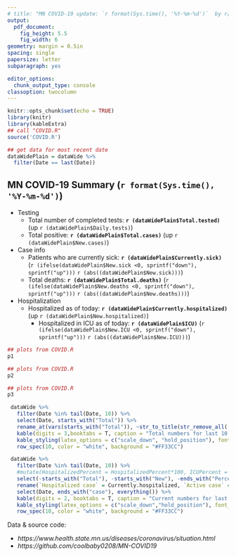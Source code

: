```yaml
---
# title: "MN COVID-19 update: `r format(Sys.time(), '%Y-%m-%d')`  by r/coolbaby0208"
output: 
  pdf_document:
    fig_height: 5.5
    fig_width: 6
geometry: margin = 0.5in
spacing: single
papersize: letter
subparagraph: yes

editor_options: 
  chunk_output_type: console
classoption: twocolumn
---
```

```r
knitr::opts_chunk$set(echo = TRUE)
library(knitr)
library(kableExtra)
## call "COVID.R"
source('COVID.R')

## get data for most recent date 
dataWidePlain = dataWide %>% 
  filter(Date == last(Date))
```

## MN COVID-19 Summary (`r format(Sys.time(), '%Y-%m-%d')`)
* Testing
  + Total number of completed tests: **`r (dataWidePlain$Total.tested)`** (up `r (dataWidePlain$Daily.tests)`)
  + Total positive: **`r (dataWidePlain$Total.cases)`** (up `r (dataWidePlain$New.cases)`)
* Case info   
  + Patients who are currently sick: **`r (dataWidePlain$Currently.sick)`** (`r (ifelse(dataWidePlain$New.sick <0, sprintf("down"), sprintf("up")))` `r (abs((dataWidePlain$New.sick)))`)
  + Total deaths: **`r (dataWidePlain$Total.deaths)`** (`r (ifelse(dataWidePlain$New.deaths <0, sprintf("down"), sprintf("up")))` `r (abs((dataWidePlain$New.deaths)))`)
 - Hospitalization   
   - Hospitalized as of today: **`r (dataWidePlain$Currently.hospitalized)`** (up `r (dataWidePlain$New.hospitalized)`)
     - Hospitalized in ICU as of today: **`r (dataWidePlain$ICU)`** (`r (ifelse(dataWidePlain$New.ICU <0, sprintf("down"), sprintf("up")))` `r (abs((dataWidePlain$New.ICU)))`)

```r
## plots from COVID.R
p1
```


```r
## plots from COVID.R
p2
```

   
```r
## plots from COVID.R
p3
```


```r
 dataWide %>%
   filter(Date %in% tail(Date, 10)) %>%
   select(Date, starts_with("Total")) %>%
   rename_at(vars(starts_with("Total")), ~str_to_title(str_remove_all(.,"Total."))) %>%
   kable(digits = 3,booktabs = T, caption = "Total numbers for last 10 days",align = "c") %>%
   kable_styling(latex_options = c("scale_down", "hold_position"), font_size = 8) %>% 
   row_spec(10, color = "white", background = "#FF33CC")
```

```r
 dataWide %>%
   filter(Date %in% tail(Date, 10)) %>%
   #mutate(HospitalizedPercent = HospitalizedPercent*100, ICUPercent = ICUPercent*100) %>%
   select(-starts_with("Total"), -starts_with("New"), -ends_with("Percent"), Daily.tests) %>% 
   rename(`Hospitalized case` = Currently.hospitalized, `Active case` = Currently.sick, `ICU case` = ICU, `Daily tests` = Daily.tests) %>%
   select(Date, ends_with("case"), everything()) %>% 
   kable(digits = 2, booktabs = T, caption = "Current numbers for last 10 days", align = "c") %>%
   kable_styling(latex_options = c("scale_down","hold_position"), font_size = 8) %>% 
   row_spec(10, color = "white", background = "#FF33CC")
```

Data & source code:

* *https://www.health.state.mn.us/diseases/coronavirus/situation.html*
* *https://github.com/coolbaby0208/MN-COVID19*    


